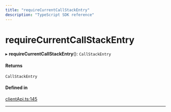 ```yaml
---
title: "requireCurrentCallStackEntry"
description: "TypeScript SDK reference"
---
```


# requireCurrentCallStackEntry

▸ **requireCurrentCallStackEntry**(): `CallStackEntry`

#### Returns

`CallStackEntry`

#### Defined in

[clientApi.ts:145](https://github.com/wandb/weave/blob/5d9590d2658eeb69c9c9f04342e107bf9a0a4c90/sdks/node/src/clientApi.ts#L145)

___
